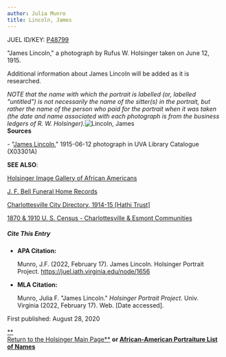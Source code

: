 ```yaml
---
author: Julia Munro
title: Lincoln, James
---
```

JUEL ID/KEY: [P48799](http://juel.iath.virginia.edu/public_person?person=48799 "P48799")

"James Lincoln," a photograph by Rufus W. Holsinger taken on June 12, 1915.

Additional information about James Lincoln will be added as it is researched.

_NOTE that the name with which the portrait is labelled (or, labelled "untitled") is not necessarily the name of the sitter(s) in the portrait, but rather the name of the person who paid for the portrait when it was taken (the date and name associated with each photograph is from the business ledgers of R. W. Holsinger)._![Lincoln, James](https://iiif.lib.virginia.edu/iiif/uva-lib:1043380/full/778,561/0/default.jpg "Lincoln, James")  
**Sources**

\- "[James Lincoln](https://search.lib.virginia.edu/catalog/uva-lib:1043380#?c=0&m=0&s=0&cv=0&xywh=-1%2C-49%2C3984%2C2953 "Lincoln, James")," 1915-06-12 photograph in UVA Library Catalogue (X03301A) 

**SEE ALSO**:

[Holsinger Image Gallery of African Americans](http://rwholsingerphotos.org/images.php "Holsinger Image Gallery of African Americans")

[J. F. Bell Funeral Home Records](http://www2.vcdh.virginia.edu/afam/raceandplace/perl_scripts/funeral_search.html "J. F. Bell Funeral Home Database")

[Charlottesville City Directory, 1914-15 \[Hathi Trust\]](https://catalog.hathitrust.org/Record/101954103 "Charlottesville City Directory, 1914-15") 

[1870 & 1910 U. S. Census - Charlottesville & Esmont Communities](http://www2.vcdh.virginia.edu/afam/raceandplace/census/search_both.html "1870 & 1910 U. S. Census: Charlottesville and Esmont Communities")

##### **Cite This Entry**

*   **APA Citation:**
    
    Munro, J.F. (2022, February 17). James Lincoln. Holsinger Portrait Project. https://juel.iath.virginia.edu/node/1656
    
*   **MLA Citation:**
    
    Munro, Julia F. "James Lincoln." _Holsinger Portrait Project_. Univ. Virginia (2022, February 17). Web. \[Date accessed\].
    

  
First published: August 28, 2020     

[**  
Return to the Holsinger Main Page**](http://juel.iath.virginia.edu/node/980) **or [African-American Portraiture List of Names](http://juel.iath.virginia.edu/node/996)**